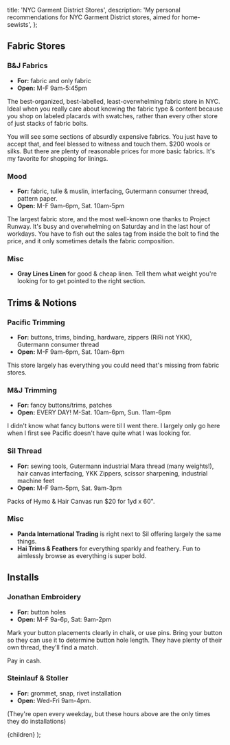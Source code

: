 
  title: 'NYC Garment District Stores',
  description:
    'My personal recommendations for NYC Garment District stores, aimed for home-sewists',
};

## Fabric Stores

### B&J Fabrics
- **For:** fabric and only fabric
- **Open:** M-F 9am-5:45pm

The best-organized, best-labelled, least-overwhelming fabric store in NYC.
Ideal when you really care about knowing the fabric type & content because you shop on labeled placards with swatches, rather than every other store of just stacks of fabric bolts.

You will see some sections of absurdly expensive fabrics.
You just have to accept that, and feel blessed to witness and touch them.
$200 wools or silks.
But there are plenty of reasonable prices for more basic fabrics.
It's my favorite for shopping for linings.

### Mood
- **For:** fabric, tulle & muslin, interfacing, Gutermann consumer thread, pattern paper.
- **Open:** M-F 9am-6pm, Sat. 10am-5pm

The largest fabric store, and the most well-known one thanks to Project Runway.
It's busy and overwhelming on Saturday and in the last hour of workdays.
You have to fish out the sales tag from inside the bolt to find the price, and it only sometimes details the fabric composition.

### Misc
- **Gray Lines Linen** for good & cheap linen. Tell them what weight you're looking for to get pointed to the right section.

## Trims & Notions

### Pacific Trimming
- **For:** buttons, trims, binding, hardware, zippers (RiRi not YKK), Gutermann consumer thread
- **Open:** M-F 9am-6pm, Sat. 10am-6pm

This store largely has everything you could need that's missing from fabric stores.

### M&J Trimming
- **For:** fancy buttons/trims, patches
- **Open:** EVERY DAY! M-Sat. 10am-6pm, Sun. 11am-6pm

I didn't know what fancy buttons were til I went there.
I largely only go here when I first see Pacific doesn't have quite what I was looking for.

### Sil Thread
- **For:** sewing tools, Gutermann industrial Mara thread (many weights!), hair canvas interfacing, YKK Zippers, scissor sharpening, industrial machine feet
- **Open:** M-F 9am-5pm, Sat. 9am-3pm


Packs of Hymo & Hair Canvas run $20 for 1yd x 60".

### Misc
- **Panda International Trading** is right next to Sil offering largely the same things.
- **Hai Trims & Feathers** for everything sparkly and feathery. Fun to aimlessly browse as everything is super bold.

## Installs

### Jonathan Embroidery
- **For:** button holes
- **Open:** M-F 9a-6p, Sat: 9am-2pm

Mark your button placements clearly in chalk, or use pins.
Bring your button so they can use it to determine button hole length.
They have plenty of their own thread, they'll find a match.

Pay in cash.

### Steinlauf & Stoller
- **For:** grommet, snap, rivet installation
- **Open:** Wed-Fri 9am-4pm.

(They're open every weekday, but these hours above are the only times they do installations)

  <MdxLayout showFooter={true} meta={meta}>
    {children}
  </MdxLayout>
);